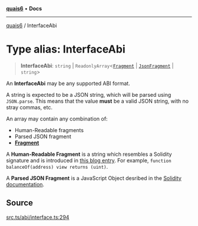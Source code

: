 [**quais6**](../README.md) • **Docs**

***

[quais6](../globals.md) / InterfaceAbi

# Type alias: InterfaceAbi

> **InterfaceAbi**: `string` \| `ReadonlyArray`\<[`Fragment`](../classes/Fragment.md) \| [`JsonFragment`](../interfaces/JsonFragment.md) \| `string`\>

An **InterfaceAbi** may be any supported ABI format.

 A string is expected to be a JSON string, which will be parsed
 using `JSON.parse`. This means that the value **must** be a valid
 JSON string, with no stray commas, etc.

 An array may contain any combination of:
 - Human-Readable fragments
 - Parsed JSON fragment
 - [**Fragment**](../classes/Fragment)

 A **Human-Readable Fragment** is a string which resembles a Solidity
 signature and is introduced in [this blog entry](lhttps://blog.ricmoo.com/human-readable-contract-abis-in-quais-js-141902f4d917).
 For example, `function balanceOf(address) view returns (uint)`.

 A **Parsed JSON Fragment** is a JavaScript Object desribed in the
 [Solidity documentation](https://docs.soliditylang.org/en/v0.8.19/abi-spec.html#json).

## Source

[src.ts/abi/interface.ts:294](https://github.com/dominant-strategies/quais-6.js/blob/aca1855329c3946c627ab7f16ac5304cea7d20c5/src.ts/abi/interface.ts#L294)
